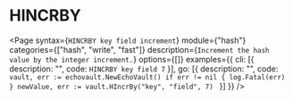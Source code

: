 # HINCRBY

<Page 
  syntax={`HINCRBY key field increment`}
  module={"hash"}
  categories={["hash", "write", "fast"]}
  description={`Increment the hash value by the integer increment.`}
  options={[]}
  examples={{
    cli: [{ description: "", code: `HINCRBY key field 7` }],
    go: [{
      description: "",
      code: `vault, err := echovault.NewEchoVault()
if err != nil {
  log.Fatal(err)
}
newValue, err := vault.HIncrBy("key", "field", 7)
`
    }]
  }}
/>